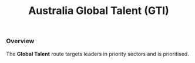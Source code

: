 ﻿---
program: global-talent
vertical: skilled
kind: program
title: Australia Global Talent (GTI)
country: Australia
countrySlug: australia
programSlug: global-talent
tagline: Priority pathway for exceptional talent in target sectors.
timelineMonths: 6
tags: ["global talent", "priority", "high-performer"]
heroImage: "/images/skilled/Australia/Australia.webp"
heroVideo: "/images/personal/video/sample.mp4" # optional
heroPoster: "/images/skilled/Australia/Australia.webp" # optional

brochure: "/images/citizenship/antigua/antigua.pdf"
---

### Overview

The **Global Talent** route targets leaders in priority sectors and is prioritised.
